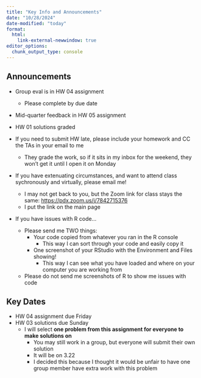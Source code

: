 ```yaml
---
title: "Key Info and Announcements"
date: "10/28/2024"
date-modified: "today"
format: 
  html:
    link-external-newwindow: true
editor_options: 
  chunk_output_type: console
---
```


## Announcements
- Group eval is in HW 04 assignment
  - Please complete by due date
- Mid-quarter feedback in HW 05 assignment

- HW 01 solutions graded

- If you need to submit HW late, please include your homework and CC the TAs in your email to me
  - They grade the work, so if it sits in my inbox for the weekend, they won't get it until I open it on Monday

- If you have extenuating circumstances, and want to attend class sychronously and virtually, please email me!
  - I may not get back to you, but the Zoom link for class stays the same: <https://pdx.zoom.us/j/7842715376>
  - I put the link on the main page
  
- If you have issues with R code...
  - Please send me TWO things:
    - Your code copied from whatever you ran in the R console
      - This way I can sort through your code and easily copy it
    - One screenshot of your RStudio with the Environment and Files showing!
      - This way I can see what you have loaded and where on your computer you are working from
  - Please do not send me screenshots of R to show me issues with code


## Key Dates

- HW 04 assignment due Friday
- HW 03 solutions due Sunday
  - I will select **one problem from this assignment for everyone to make solutions on**
    - You may still work in a group, but everyone will submit their own solution
    - It will be on 3.22
    - I decided this because I thought it would be unfair to have one group member have extra work with this problem